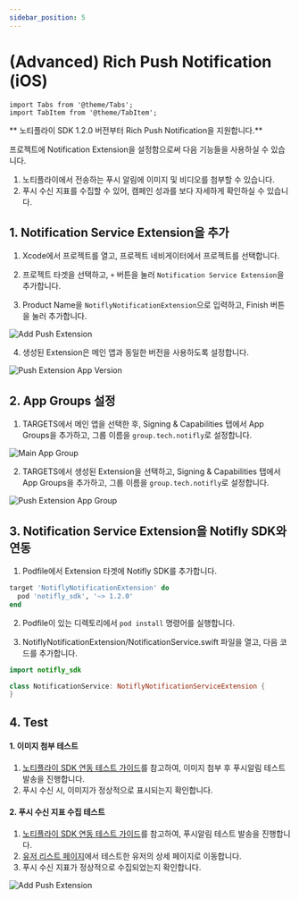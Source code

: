 ```yaml
---
sidebar_position: 5
---
```


# (Advanced) Rich Push Notification (iOS)

```mdx-code-block
import Tabs from '@theme/Tabs';
import TabItem from '@theme/TabItem';
```

** 노티플라이 SDK 1.2.0 버전부터 Rich Push Notification을 지원합니다.**

프로젝트에 Notification Extension을 설정함으로써 다음 기능들을 사용하실 수 있습니다.

1. 노티플라이에서 전송하는 푸시 알림에 이미지 및 비디오를 첨부할 수 있습니다.
2. 푸시 수신 지표를 수집할 수 있어, 캠페인 성과를 보다 자세하게 확인하실 수 있습니다.

## 1. Notification Service Extension을 추가

1. Xcode에서 프로젝트를 열고, 프로젝트 네비게이터에서 프로젝트를 선택합니다.

2. 프로젝트 타겟을 선택하고, `+` 버튼을 눌러 `Notification Service Extension`을 추가합니다.

3. Product Name을 `NotiflyNotificationExtension`으로 입력하고, Finish 버튼을 눌러 추가합니다.

![Add Push Extension](../image/ios_generate_push_extension.png)

4. 생성된 Extension은 메인 앱과 동일한 버전을 사용하도록 설정합니다.

![Push Extension App Version](../image/ios_push_extension_version.png)

## 2. App Groups 설정

1. TARGETS에서 메인 앱을 선택한 후, Signing & Capabilities 탭에서 App Groups을 추가하고, 그룹 이름을 `group.tech.notifly`로 설정합니다.
        
![Main App Group](../image/ios_push_extension_app_group1.png)

2. TARGETS에서 생성된 Extension을 선택하고, Signing & Capabilities 탭에서 App Groups을 추가하고, 그룹 이름을 `group.tech.notifly`로 설정합니다.

![Push Extension App Group](../image/ios_push_extension_app_group2.png)

## 3. Notification Service Extension을 Notifly SDK와 연동

1. Podfile에서 Extension 타겟에 Notifly SDK를 추가합니다.

```ruby
target 'NotiflyNotificationExtension' do
  pod 'notifly_sdk', '~> 1.2.0'
end
```

2. Podfile이 있는 디렉토리에서 `pod install` 명령어를 실행합니다.

3. NotiflyNotificationExtension/NotificationService.swift 파일을 열고, 다음 코드를 추가합니다.

<Tabs>
<TabItem value="NotiflyNotificationExtension/NotificationService.swift" label="NotificationService.swift">

```swift title="NotiflyNotificationExtension/NotificationService.swift"
import notifly_sdk

class NotificationService: NotiflyNotificationServiceExtension {
}
```

</TabItem>
</Tabs>

## 4. Test 

#### 1. 이미지 첨부 테스트
1. [노티플라이 SDK 연동 테스트 가이드](/developer-guide/client-sdk/sdk_test)를 참고하여, 이미지 첨부 후 푸시알림 테스트 발송을 진행합니다.
2. 푸시 수신 시, 이미지가 정상적으로 표시되는지 확인합니다.

#### 2. 푸시 수신 지표 수집 테스트 
1. [노티플라이 SDK 연동 테스트 가이드](/developer-guide/client-sdk/sdk_test)를 참고하여, 푸시알림 테스트 발송을 진행합니다.
2. [유저 리스트 페이지](https://www.notifly.tech/ko/console/users)에서 테스트한 유저의 상세 페이지로 이동합니다.
3. 푸시 수신 지표가 정상적으로 수집되었는지 확인합니다.

![Add Push Extension](../image/ios_push_delivered.png)
